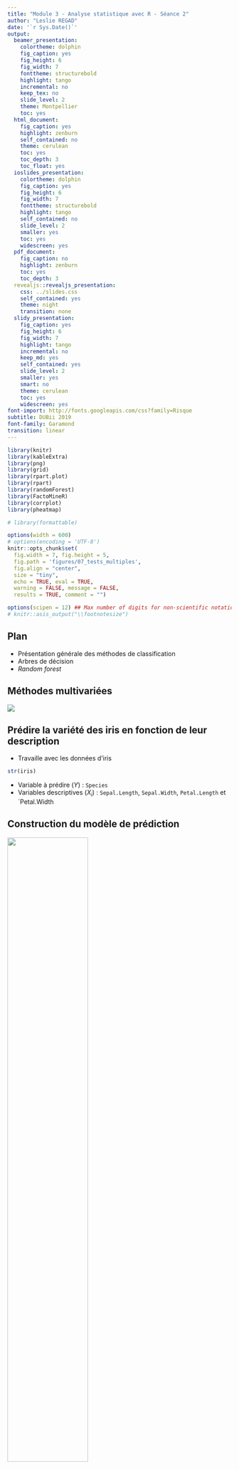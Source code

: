 ```yaml
---
title: "Module 3 - Analyse statistique avec R - Séance 2"
author: "Leslie REGAD"
date: '`r Sys.Date()`'
output:
  beamer_presentation:
    colortheme: dolphin
    fig_caption: yes
    fig_height: 6
    fig_width: 7
    fonttheme: structurebold
    highlight: tango
    incremental: no
    keep_tex: no
    slide_level: 2
    theme: Montpellier
    toc: yes
  html_document:
    fig_caption: yes
    highlight: zenburn
    self_contained: no
    theme: cerulean
    toc: yes
    toc_depth: 3
    toc_float: yes
  ioslides_presentation:
    colortheme: dolphin
    fig_caption: yes
    fig_height: 6
    fig_width: 7
    fonttheme: structurebold
    highlight: tango
    self_contained: no
    slide_level: 2
    smaller: yes
    toc: yes
    widescreen: yes
  pdf_document:
    fig_caption: no
    highlight: zenburn
    toc: yes
    toc_depth: 3
  revealjs::revealjs_presentation:
    css: ../slides.css
    self_contained: yes
    theme: night
    transition: none
  slidy_presentation:
    fig_caption: yes
    fig_height: 6
    fig_width: 7
    highlight: tango
    incremental: no
    keep_md: yes
    self_contained: yes
    slide_level: 2
    smaller: yes
    smart: no
    theme: cerulean
    toc: yes
    widescreen: yes
font-import: http://fonts.googleapis.com/css?family=Risque
subtitle: DUBii 2019
font-family: Garamond
transition: linear
---
```


```r
library(knitr)
library(kableExtra)
library(png)
library(grid)
library(rpart.plot)
library(rpart)
library(randomForest)
library(FactoMineR)
library(corrplot)
library(pheatmap)

# library(formattable)

options(width = 600)
# options(encoding = 'UTF-8')
knitr::opts_chunk$set(
  fig.width = 7, fig.height = 5, 
  fig.path = 'figures/07_tests_multiples',
  fig.align = "center", 
  size = "tiny", 
  echo = TRUE, eval = TRUE, 
  warning = FALSE, message = FALSE, 
  results = TRUE, comment = "")

options(scipen = 12) ## Max number of digits for non-scientific notation
# knitr::asis_output("\\footnotesize")

```




## Plan

* Présentation générale des méthodes de classification
* Arbres de décision
* *Random forest*

## Méthodes multivariées
![](img/machineLearning.png)



## Prédire la variété des iris en fonction de leur description  

* Travaille avec les données d'iris
```r
str(iris)
```

* Variable à prédire ($Y$) : `Species`   
* Variables descriptives ($X_i$) : `Sepal.Length`, `Sepal.Width`, `Petal.Length` et `Petal.Width     



## Construction du modèle de prédiction

![](img/modeleStat.png){width=60%}


## Propriétés d'un bon modèle de prédiction  

* Bonnes performances  
* Reproductible sur de nouvelles données  
* Simple  
* Facile à interpréter  
    

## Protocole général

![](img/protocole.png)


## Calcul des performances d'un modèle

* prédiction de deux classes : 
    + ![performances d'un modèle] (https://en.wikipedia.org/wiki/Sensitivity_and_specificity)
* prédiction de plus de deux classes :  
    + accuracy  

## Méthodes
* Arbres de décision : CART (Classification and Regression Trees)
* Forêts aléatoires  
* *Support Vector Machines* (SVM)  
* Réseaux de neurones



## Qu'est qu'un arbre de décision 

 **Classification par une série de tests** 

* Diviser récursivement les individus à l'aide de tests définis à partir des variables jusqu'à ce qu'on obtienne des sous-ensembles d'individus n'appartenant qu'à une seule classe
* partitionnement de l'espace des données en sous-régions homogènes en termes de classes 

```r
ind.app <- sample(1:nrow(iris), size = nrow(iris)*2/3)
mat.app <- iris[ind.app,]
rpart.fit <- rpart(Species ~ . , data = iris)
nf<-layout(matrix(c(1,2), 1, 2))
prp(rpart.fit, type=0, extra=1, nn=TRUE, box.col = "lightblue2", split.box.col="wheat1")
#image(1:ncol(iris[,-5]), 1:nrow(iris) ,t(as.matrix(iris[, -5])), ylab = "flowers", las = 1,xaxt="n", xlab="")
#axis(1, 1:4, colnames(iris[,-5]), las=2, cex=0.5)
plot(iris[,3], iris[,4], col = as.numeric(iris[,5]), pch=19, xlab=colnames(iris)[3], ylab=colnames(iris)[4])
abline(v=2.5, h=1.8, lty=2, col="gray80")
```


## Création des échantillons d'apprentissage et de test

* Echantillon d'apprentissage : 2/3 des individus choisis aléatoirement 

```r
ind.app <- sample(1:nrow(iris), size = nrow(iris)*2/3)
mat.app <- iris[ind.app,]
summary(mat.app)
```


## Création des échantillons d'apprentissage et de test
* Echantillon test : le 1/3 des individus restant

```r
mat.test <- iris[-ind.app,]
summary(mat.test)
```



## Validation des échantillons d'apprentissage et test

* Création d'un vecteur couleur :  
    + en rouge les individus appartenant au jeu d'apprentissage  
    + en vert les individus appartenant au jeu test
    
```r
vcol.set <- rep("green", length <- nrow(iris))
vcol.set[ind.app] <- "red"
```

* calcul de l'ACP en utilisant les 4 descripteurs
```r
pca.res <- PCA(iris[,-5], graph = FALSE)
```


## Validation des échantillons d'apprentissage et test

```r
plot(pca.res,choix="ind",col.ind=vcol.set,label="none")
legend("topleft",c("training set","test set"),col=c(2,3),lty=1)
```


## Apprentissage du modèle sur l'échantillon d'apprentissage
```r
rpart.fit<-rpart(Species ~ . , data = mat.app)
prp(rpart.fit, type=0, extra=1, nn=TRUE)
```


##Evaluation du modèle sur le jeu d'apprentissage

* Table de confusion 

```r
pred.app<-predict(rpart.fit,newdata=mat.app,type="class")
(tc <- table(mat.app[,"Species"],pred.app))
```

* *Accuracy* (taux de bien prédit) = $\frac{VN+VP}{VN+VP+FN+FP}$
```r
(acc <- sum(diag(tc))/sum(tc))
```

##Evaluation du modèle sur le jeu test

* Table de confusion 
```r
pred.test<-predict(rpart.fit,newdata=mat.test,type="class")
(tc<-table(mat.test[,"Species"], pred.test))
```

* *Accuracy*
```r
(acc <- sum(diag(tc))/sum(tc))
```


## Etude de l'importance des descripteurs

* Deux descripteurs `Petal.Length` et `Petal.Width` sont nécéssaires pour prédire l'espèce.

```r
prp(rpart.fit,type=0,extra=1,nn=TRUE)
```

$\quad$  
$\rightarrow$ Sélection de variables souvent drastique


## Différents algorithmes d'arbres de décision

* ID3 (Inductive Decision Tree, Quinlan 1979)   
    + arbres « de discrimination » (variables uniquement qualitatives)  
    + critère d’hétérogénéité = entropie  
* C4.5 (Quinlan 1993)  
    + amélioration des ID3  
    + gestion des valeurs manquantes  
* CART (Classification And Regression Tree, Breiman et al. 1984)  
    + critère d’hétérogénéité = Gini  



## Avantages et inconvénients des arbres de décision  

* Avantages :   
    + Pas besoin de normaliser les données  
    + La variable à prédire peut être muti-classes  
    + Facilité d'interprétation   
    + Sélection de variables  
* Inconvénients :   
    + Sensibles au bruit et points abérrants  
    + Sélection des variables drastique
    + Sur-apprentissage  

***

## Forêts aléatoires : Principe

<center>
![](img/randomForest_1.png){width=50%}
</center>

* Apprendre un grand nombre d'arbres permettant de voter pour la classe la plus populaire   
* Double randomisation sur les variables et sur les individus  

## Construction d'une forêt aléatoire  

* But : prédire l'espèce des iris
* Les données :  échantillon d'apprentissage :  
    + $p$ = nombre de variables ($p=4$)
    + $n$ = nombre de fleurs ($n=100$)

## Construction du $k^{ème}$ arbre - randomisation sur les individus

<center> **Double randomisation sur les individus et sur les variables**</center>

* Création d'un **échantillon bootstrap** contenant $n$ individus = **tirage aléatoire avec remise** de $n$ individus dans le jeu d'apprentissage
```r
ech.B1<-sample(1:nrow(mat.app),size=nrow(mat.app),
               replace=T)
length(ech.B1) ; sort(ech.B1)[1:15]
```


## Construction du $k^{ème}$ arbre - randomisation sur les individus

* Génération de deux échantillons différents à partir de la matrice d'apprentissage :   
    + échantillon de bootstrap  $\rightarrow$ Construction d'un arbre
    + échantillon OOB (Out-Of-Bag) : contient les individus qui ne sont pas présents dans l'échantillon bootstrap $\rightarrow$ Calcul de l'erreur du modèle

```r
ech.OOB1 <- setdiff(1:nrow(mat.app), ech.B1)
head(ech.OOB1)
```


* Chaque arbre de la forêt va être construit sur un jeu bootstrap différent


## Construction du $k^{ème}$ arbre - randomisation sur les variables

<center> **Double randomisation sur les individus et sur les variables**</center>

* Pour la construction d'un noeud de l'arbre : Sélectionne aléatoirement $q$ variables parmi les $p$

```r
nbr.var <- 2
list.var <- colnames(iris)[-5]
var.sel <- sample(list.var, size = nbr.var)
var.sel
```


## Construction du $k^{ème}$ arbre - randomisation sur les variables

* Le 1er noeud du $k^{ème}$ arbre se construit avec le jeu suivant :   
```r
random.data1 <- mat.app[ech.B1, var.sel]
head(random.data1)
```

* pour les noeud suivant : sélectionne à chaque fois $q$ variables  

* nouvel arbre : création d'un nouvel échantillon bootstrap  



## Deux paramètres à définir 

* **Nombre d'arbres** dans la forêt (*ntree*)  
    + **assez grand**  pour que chaque observation soit prédite suffisamment de fois

* **Nombre de variables tirées aléatoirement** (*mtry*) :
    + permet de gérer la corrélation et la force de la forêt :   
        + **Corrélation** : ressemblance entre les arbres  
        + **Force** : capacité de chaque arbre à ne pas faire d'erreur
    + idéal : Faible corrélation et une grande force
    + quand *mtry* augmente : la corrélation et la force augmente $\rightarrow$ Trouver un juste milieu.


## Performance du modèle  

* Calcul de la performance non biaisée du modèle  
$\rightarrow$ : utilisation des données des échantillons OOB  
* Calcul des performances sur l'échantillon d'apprentissage  
* Calcul des performances sur l'échantillon test  



## Prédiction de l'espèce d'iris - Construction du modèle
```r
library(randomForest)
rf.fit<-randomForest(Species~.,data=mat.app,mtree=500,
                     mtry=2,importance=TRUE)
rf.fit$ntree
rf.fit$mtry
```
## Prédiction de l'espèce d'iris - Estimation des performances du modèle

* sur les jeux OOB
```r
rf.fit$confusion
```



## Prédiction de l'espèce d'iris - Estimation des performances du modèle
```r
par(mar=c(3,2,1,1))
```
```r
plot(rf.fit, main="")
```

## Etude de l'importance des variables 

* Random forest : aucune visualisation du modèle  
* calcul de l'importance de chaque variable dans le modèle par permutations

![](img/Importance.png){width=80%}


## Etude de l'importance des variables 

* Importance de la variable $j$ dans l'arbre $i$ : $Imp(j,i)=b-a$  
* Importance globale de la variable $j$ = moyenne des importances sur les $k$ arbres impliquant la variable $j$  
$$Imp(j) = \sum\limits_{i=1}^{k}Imp(j,i)$$


## Etude de l'importance des variables 
```r
par(mar=c(2,1,1,1))
```
```r
varImpPlot(rf.fit, main="", type=1)
```

## Avantage et inconvénients des random forests

* Avantages :  
    + méthodes très puissantes  
    + permet de gérer des gros jeux de données  
    + quantification de l'importance des descripteurs  
* Inconvénients :
    + Risque de sur-ajustement
    + Mauvaises performances si beaucoup de variables bruits
    + Modèle plus complexe et moins interprétable que les arbres classiques
    + Paramètres à optimiser
 

## Merci de votre attention !!!

* Prédiction du type de tumeurs sur les données 
    + apprentissage d'un modèle de CART
    + apprentissage d'une forêt aléatoire
$\quad$
$\quad$




